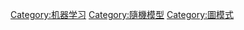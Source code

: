 {{Cat main|马尔可夫模型}}

[[Category:机器学习|Category:机器学习]]
[[Category:隨機模型|Category:隨機模型]]
[[Category:圖模式|Category:圖模式]]